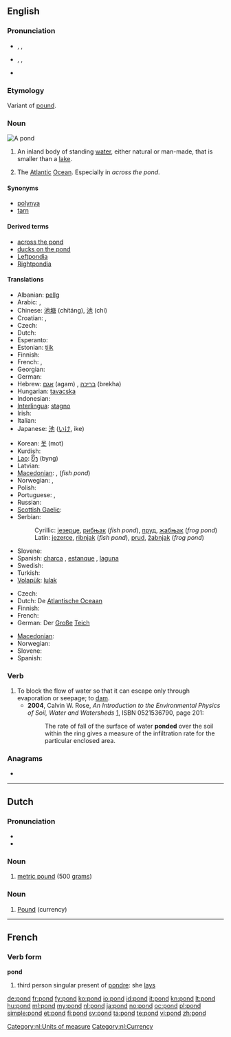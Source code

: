 ==English==
{{wikipedia}}

===Pronunciation===
* {{a|UK}} {{enPR|pŏnd}}, {{IPA|/pɒnd/}}, {{SAMPA|/pQnd/}}
*: {{rhymes|ɒnd}}
* {{a|US}} {{enPR|pänd}}, {{IPA|/pɑnd/}}, {{SAMPA|/pAnd/}}
* {{audio|en-us-pond.ogg|Audio (US)}}


===Etymology===
Variant of [[pound]].

===Noun===
[[Image:Black pond near Esher.jpeg|thumb|A pond]]
{{en-noun}}

# An inland body of standing [[water]], either natural or man-made, that is smaller than a [[lake]].
# {{colloquial}} The [[Atlantic]] [[Ocean]].  Especially in ''across the pond''.

====Synonyms====
* [[polynya]]
* [[tarn]]

====Derived terms====
* [[across the pond]]
* [[ducks on the pond]]
* [[Leftpondia]]
* [[Rightpondia]]

====Translations====
{{trans-top|small lake}}
* Albanian: [[pellg]]
* Arabic: {{Arab|[[بركة]]}} {{IPAchar|(bírka)}} {{f}},  {{t-|ar|غدير|m|alt=غَدير|tr=ghadiir}}
* Chinese: [[池塘]] (chítáng), [[池]] (chí)
* Croatian: {{t-|hr|jezerce|n}}, {{qualifier|fishpond}} {{t-|hr|ribnjak|m}}
* Czech: {{t+|cs|rybník|m}}
* Dutch: {{t+|nl|vijver|m}}
* Esperanto: {{t-|eo|lageto|xs=Esperanto}}
* Estonian: [[tiik]]
* Finnish: {{t+|fi|lampi}}
* French: {{t+|fr|étang|m}}, {{t+|fr|mare|f}}
* Georgian: {{t-|ka|გუბე|tr=gube|sc=Geor|xs=Georgian}}
* German: {{t+|de|Teich|m}}
* Hebrew: [[אגם]] (agam) {{m}}, [[בריכה]] (brekha) {{f}}
* Hungarian: [[tavacska]]
* Indonesian: {{t+|id|kolam|xs=Indonesian}}
* [[Interlingua]]: [[stagno]]
* Irish: {{t-|ga|linn|f|xs=Irish}}
* Italian: {{t+|it|stagno|m}}
* Japanese: [[池]] ([[いけ]], ike)
{{trans-mid}}
* Korean: [[못]] (mot)
* Kurdish: {{ku-Arab|[[گۆم]]}}
* [[Lao]]: [[ບຶງ]] (byng)
* Latvian: {{t-|lv|dīķis|m|xs=Latvian}}
* [[Macedonian]]: {{t|mk|езерце|n|tr=ézerce}},  {{t|mk|рибник|m|tr=ríbnik}} (''fish pond'')
* Norwegian: {{t|no|tjern}}, {{t+|no|dam}}
* Polish: {{t+|pl|staw|m}}
* Portuguese: {{t+|pt|lagoa|f}}, {{t+|pt|tanque|m}}
* Russian: {{t+|ru|пруд|m|tr=prud}}
* [[Scottish Gaelic]]: {{t-|gd|linne|f|xs=Scottish Gaelic}}
* Serbian:
*: Cyrillic: [[језерце]], [[рибњак]] (''fish pond''), [[пруд]], [[жабњак]] {{m}} (''frog pond'')
*: Latin: [[jezerce]], [[ribnjak]] (''fish pond''), [[prud]], [[žabnjak]] {{m}} (''frog pond'')
* Slovene: {{t|sl|ribnik|m}}
* Spanish: [[charca]] {{m}}, [[estanque]] {{m}}, [[laguna]] {{f}}
* Swedish: {{t+|sv|damm|c}}
* Turkish: {{t+|tr|göl}}
* [[Volapük]]: [[lulak]]
{{trans-bottom}}

{{trans-top|The Atlantic Ocean}}
* Czech: {{t-|cs|Atlantský oceán|m}}
* Dutch: De [[Atlantische Oceaan]]
* Finnish: {{t-|fi|rapakko}}
* French: {{t+|fr|océan Atlantique|m}}
* German: Der [[groß|Große]] [[Teich]]
{{trans-mid}}
* [[Macedonian]]: {{t-|mk|бара|f|tr=bára}}
* Norwegian: {{t-|no|dammen}}
* Slovene: {{t|sl|luža|f}}
* Spanish: {{qualifier|colloquial}} {{t|es|charco|m}}
{{trans-bottom}}

===Verb===
{{en-verb}}

# To block the flow of water so that it can escape only through evaporation or seepage; to [[dam]].
#* '''2004''', Calvin W. Rose, ''An Introduction to the Environmental Physics of Soil, Water and Watersheds'' [http://books.google.com/books?id=TxCQ-DaSIwUC], ISBN 0521536790, page 201:
#*: The rate of fall of the surface of water '''ponded''' over the soil within the ring gives a measure of the infiltration rate for the particular enclosed area.

===Anagrams===
* {{alphagram|[[DNOP#English|DNOP]]}}

----

==Dutch==

===Pronunciation===
* {{IPA|/pɔnt/|lang=nl}}
* {{audio|Nl-pond.ogg|audio}}

===Noun===
{{nl-noun|g=n|-|pondje}}

# [[metric pound]] (500 [[grams]])

===Noun===
{{nl-noun|g=c|ponden|pondje}}

# [[Pound]] (currency)

[[Category:nl:Units of measure]]
[[Category:nl:Currency]]

----

==French==

===Verb form===
'''pond'''

# third person singular present of [[pondre]]: she [[lays]]

[[de:pond]]
[[fr:pond]]
[[fy:pond]]
[[ko:pond]]
[[io:pond]]
[[id:pond]]
[[it:pond]]
[[kn:pond]]
[[lt:pond]]
[[hu:pond]]
[[ml:pond]]
[[my:pond]]
[[nl:pond]]
[[ja:pond]]
[[no:pond]]
[[oc:pond]]
[[pl:pond]]
[[simple:pond]]
[[et:pond]]
[[fi:pond]]
[[sv:pond]]
[[ta:pond]]
[[te:pond]]
[[vi:pond]]
[[zh:pond]]
